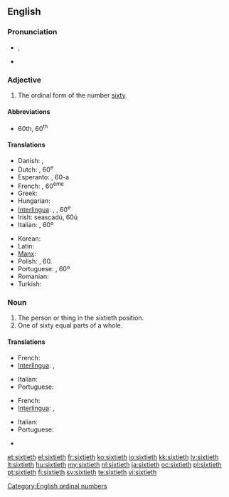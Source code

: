 ==English==

===Pronunciation===
* {{IPA|/ˈsɪkstiəθ/}}, {{SAMPA|/"sIksti@T/}}
* {{hyphenation|six|ti|eth}}

===Adjective===
{{en-adj|-}}

# The ordinal form of the number [[sixty]].

====Abbreviations====
* 60th, 60<sup>th</sup>

====Translations====
{{trans-top|the ordinal form of the number sixty}}
* Danish: {{t-|da|tressende}}, {{t-|da|tresindstyvende}}
* Dutch: {{t|nl|zestigste}}, 60<sup>e</sup>
* Esperanto: {{t|eo|sesdeka}}, 60-a
* French: {{t|fr|soixantième}}, 60<sup>ème</sup>
* Greek: {{t+|el|εξηκοστός|tr=exikostos}}
* Hungarian: {{t+|hu|hatvanadik}}
* [[Interlingua]]: {{t|ia|sexantesime}}, {{t|ia|sexagesime}}, 60<sup>e</sup>
* Irish: seascadú, 60ú
* Italian: {{t|it|sessantesimo}}, 60º
{{trans-mid}}
* Korean: {{t+|ko|예순째|tr=yesunjjae|sc=Hang}}
* Latin: {{t-|la|sexagesimus}}
* [[Manx]]: {{t|gv|tree feedoo}}
* Polish: {{t|pl|sześćdziesiąty}}, 60.
* Portuguese: {{t|pt|sexagésimo}}, 60º
* Romanian: {{t|ro|șaizecilea}}
* Turkish: {{t|tr|altmışıncı}}
{{trans-bottom}}

===Noun===
{{en-noun|s|-}}

# The person or thing in the sixtieth position.
# One of sixty equal parts of a whole.

====Translations====
{{trans-top|person or thing in the sixtieth position}}
* French: {{t|fr|soixantième|m|f}}
* [[Interlingua]]: {{t|ia|sexantesimo|m}}, {{t|ia|sexagesimo|m}}
{{trans-mid}}
* Italian: {{t|it|sessantesimo|m}}
* Portuguese: {{t|pt|sexagésimo|m}}
{{trans-bottom}}

{{trans-top|one of sixty equal parts of a whole}}
* French: {{t|fr|soixantième|m}}
* [[Interlingua]]: {{t|ia|sexantesimo|m}}, {{t|ia|sexagesimo|m}}
{{trans-mid}}
* Italian: {{t|it|sessantesimo|m}}
* Portuguese: {{t|pt|sexagésimo|m}}
{{trans-bottom}}

{{checktrans-top}}
* {{ttbc|nl}} {{t+|nl|zestigste}}
{{checktrans-bottom}}

[[Category:English ordinal numbers]]

[[et:sixtieth]]
[[el:sixtieth]]
[[fr:sixtieth]]
[[ko:sixtieth]]
[[io:sixtieth]]
[[kk:sixtieth]]
[[lv:sixtieth]]
[[lt:sixtieth]]
[[hu:sixtieth]]
[[my:sixtieth]]
[[nl:sixtieth]]
[[ja:sixtieth]]
[[oc:sixtieth]]
[[pl:sixtieth]]
[[pt:sixtieth]]
[[fi:sixtieth]]
[[sv:sixtieth]]
[[te:sixtieth]]
[[vi:sixtieth]]